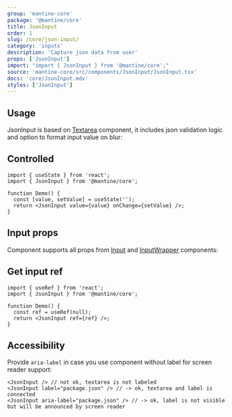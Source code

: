 ```yaml
---
group: 'mantine-core'
package: '@mantine/core'
title: JsonInput
order: 1
slug: /core/json-input/
category: 'inputs'
description: 'Capture json data from user'
props: ['JsonInput']
import: "import { JsonInput } from '@mantine/core';"
source: 'mantine-core/src/components/JsonInput/JsonInput.tsx'
docs: 'core/JsonInput.mdx'
styles: ['JsonInput']
---
```



## Usage

JsonInput is based on [Textarea](/core/textarea/) component,
it includes json validation logic and option to format input value on blur:

<Demo data={JsonInputDemos.usage} />

## Controlled

```tsx
import { useState } from 'react';
import { JsonInput } from '@mantine/core';

function Demo() {
  const [value, setValue] = useState('');
  return <JsonInput value={value} onChange={setValue} />;
}
```

## Input props

Component supports all props from [Input](/core/input/) and [InputWrapper](/core/input-wrapper/) components:

<Demo data={JsonInputDemos.configurator} />

## Get input ref

```tsx
import { useRef } from 'react';
import { JsonInput } from '@mantine/core';

function Demo() {
  const ref = useRef(null);
  return <JsonInput ref={ref} />;
}
```

## Accessibility

Provide `aria-label` in case you use component without label for screen reader support:

```tsx
<JsonInput /> // not ok, textarea is not labeled
<JsonInput label="package.json" /> // -> ok, textarea and label is connected
<JsonInput aria-label="package.json" /> // -> ok, label is not visible but will be announced by screen reader
```
